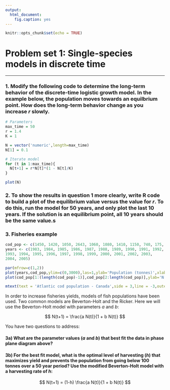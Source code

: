 ```yaml
---
output: 
  html_document:
    fig.caption: yes
---
```


```r
knitr::opts_chunk$set(echo = TRUE)
```


# Problem set 1: Single-species models in discrete time

---



### 1. Modify the following code to determine the long-term behavior of the discrete-time logistic growth model. In the example below, the population moves towards an equilbrium point. How does the long-term behavior change as you increase *r* slowly.

```r
# Parameters
max_time = 50
r = 1.4
K = 1

N = vector('numeric',length=max_time)
N[1] = 0.1

# Iterate model
for (t in 1:max_time){
  N[t+1] = r*N[t]*(1 - N[t]/K)
}

plot(N)

```



### 2. To show the results in question 1 more clearly, write R code to build a plot of the equilibrium value versus the value for $r$. To do this, run the model for 50 years, and only plot the last 10 years. If the solution is an equilibrium point, all 10 years should be the same value.s





### 3. Fisheries example

```r
cod_pop <- c(1450, 1420, 1050, 2643, 1060, 1080, 1410, 1150, 740, 175, 43, 10, 12, 15, 16, 16, 28, 30, 32, 23, 12, 19, 27)
years <- c(1983, 1984, 1985, 1986, 1987, 1988, 1989, 1990, 1991, 1992, 
1993, 1994, 1995, 1996, 1997, 1998, 1999, 2000, 2001, 2002, 2003, 
2004, 2005)

par(mfrow=c(1,2))
plot(years,cod_pop,ylim=c(0,3000),las=1,ylab='Population (tonnes)',xlab='Time (years)',pch=16)
plot(cod_pop[1:(length(cod_pop)-1)],cod_pop[2:length(cod_pop)],ylab='N[t+1]',xlab='N[t]',las=1,pch=16)

mtext(text = 'Atlantic cod population - Canada',side = 3,line = -3,outer=T)
```





In order to increase fisheries yields, models of fish populations have been used. Two common models are Beverton-Holt and the Ricker. Here we will use the Beverton-Holt model with parameters *a* and *b*:

$$
N(t+1) = \frac{a N(t)}{1 + b N(t)} 
$$

You have two questions to address:

#### 3a) What are the parameter values (*a* and *b*) that best fit the data in phase plane diagram above?

#### 3b) For the best fit model, what is the optimal level of harvesting (*h*) that maximizes yield and prevents the population from going below 100 tonnes over a 50 year period? Use the modified Beverton-Holt model with a harvesting rate of *h*:
$$
N(t+1) = (1-h) \frac{a N(t)}{1 + b N(t)} 
$$




